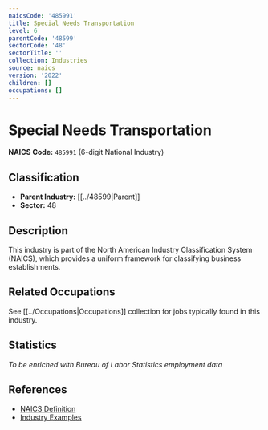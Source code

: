```yaml
---
naicsCode: '485991'
title: Special Needs Transportation
level: 6
parentCode: '48599'
sectorCode: '48'
sectorTitle: ''
collection: Industries
source: naics
version: '2022'
children: []
occupations: []
---
```

# Special Needs Transportation

**NAICS Code:** `485991` (6-digit National Industry)

## Classification

- **Parent Industry:** [[../48599|Parent]]
- **Sector:** 48

## Description

This industry is part of the North American Industry Classification System (NAICS), which provides a uniform framework for classifying business establishments.

## Related Occupations

See [[../Occupations|Occupations]] collection for jobs typically found in this industry.

## Statistics

*To be enriched with Bureau of Labor Statistics employment data*

## References

- [NAICS Definition](https://www.census.gov/naics/)
- [Industry Examples](https://www.census.gov/naics/2022NAICS/)
